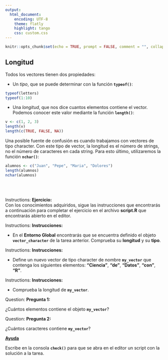 ```yaml
---
output:
  html_document: 
    encoding: UTF-8
    theme: flatly
    highlight: tango 
    css: custom.css
---
```

```r
knitr::opts_chunk$set(echo = TRUE, prompt = FALSE, comment = "", collapse = TRUE)
```

## Longitud {#longitud}

Todos los vectores tienen dos propiedades:

- Un _tipo_, que se puede determinar con la función __`typeof()`__:

```r
typeof(letters)
typeof(1:10)
```

- Una _longitud_, que nos dice cuantos elementos contiene el vector. Podemos
conocer este valor mediante la función __`length()`__:

```r
v <- c(1, 2, 3)
length(v)
length(c(TRUE, FALSE, NA))

```


Una posible fuente de confusión es cuando trabajamos con vectores de tipo character.
Con este tipo de vector, la longitud es el número de strings, no el número de caracteres
en cada string. Para esto último, utilizaremos la función __`nchar()`__:

```r
alumnos <- c("Juan", "Pepe", "Maria", "Dolores")
length(alumnos)
nchar(alumnos)
```



</br>
</br>

<div class="alert alert-success" role="alert">
<span class="glyphicon glyphicon-education" aria-hidden="true"></span>
<span class="sr-only">Instructions:</span>
**Ejercicio:**</br>
Con los conocimientos adquiridos, sigue las instrucciones que encontrarás a 
continuación para completar el ejercicio en el archivo __script.R__ que encontrarás
abierto en el editor.
</div>

<div class="panel panel-success">
 <div class="panel-body">
 
 <div class="alert alert-success" role="alert">
<span class="glyphicon glyphicon-tasks" aria-hidden="true"></span>
<span class="sr-only">Instructions:</span>
**Instrucciones:**  

- En el __Entorno Global__ encontrarás que se encuentra definido el objeto 
__`vector_character`__ de la tarea anterior. Comprueba su __longitud__ y su __tipo__.
</div>


<div class="alert alert-success" role="alert">
<span class="glyphicon glyphicon-tasks" aria-hidden="true"></span>
<span class="sr-only">Instructions:</span>
**Instrucciones:** 

- Define un nuevo vector de tipo character de nombre __`my_vector`__ que contenga
los siguientes elementos: __"Ciencia"__, __"de"__, __"Datos"__, __"con"__, __"R"__.
</div>

<div class="alert alert-success" role="alert">
<span class="glyphicon glyphicon-tasks" aria-hidden="true"></span>
<span class="sr-only">Instructions:</span>
**Instrucciones:**  

- Comprueba la longitud de __`my_vector`__.
</div>


<div class="alert alert-warning" role="alert">
<span class="glyphicon glyphicon-question-sign" aria-hidden="true"></span>
<span class="sr-only">Question:</span>
**Pregunta 1:**  

¿Cuántos elementos contiene el objeto __`my_vector`__?
</div>


<div class="alert alert-warning" role="alert">
<span class="glyphicon glyphicon-question-sign" aria-hidden="true"></span>
<span class="sr-only">Question:</span>
**Pregunta 2:**  

¿Cuántos caracteres contiene __`my_vector`__?
</div>


<p>
<a class="btn btn-info" data-toggle="collapse" href="#hint" aria-expanded="false" aria-controls="collapseExample">
<span class="glyphicon glyphicon-exclamation-sign" aria-hidden="true">      __Ayuda__</span></a>
</p>
<div class="collapse" id="hint">
<div class="card card-block">
<div class="alert alert-info" role="alert">
Escribe en la consola __`check()`__ para que se abra en
el editor un script con la solución a la tarea.
</div>
</div>













